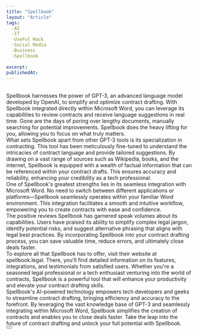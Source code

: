 ```yaml
---
title: "Spellbook"
layout: "Article"
tags:
  -AI 
  -IT
  -UseFul Hack
  -Social Media
  -Business
  -Spellbook
  
excerpt:
publishedAt:
---
```

<br/>
Spellbook harnesses the power of GPT-3, an advanced language model developed by OpenAI, to simplify and optimize contract drafting. With Spellbook integrated directly within Microsoft Word, you can leverage its capabilities to review contracts and receive language suggestions in real time. Gone are the days of poring over lengthy documents, manually searching for potential improvements. Spellbook does the heavy lifting for you, allowing you to focus on what truly matters.
<br/>
What sets Spellbook apart from other GPT-3 tools is its specialization in contracting. This tool has been meticulously fine-tuned to understand the intricacies of contract language and provide tailored suggestions. By drawing on a vast range of sources such as Wikipedia, books, and the internet, Spellbook is equipped with a wealth of factual information that can be referenced within your contract drafts. This ensures accuracy and reliability, enhancing your credibility as a tech professional.
<br/>
One of Spellbook's greatest strengths lies in its seamless integration with Microsoft Word. No need to switch between different applications or platforms—Spellbook seamlessly operates within your familiar Word environment. This integration facilitates a smooth and intuitive workflow, empowering you to create contracts with ease and confidence.
<br/>
The positive reviews Spellbook has garnered speak volumes about its capabilities. Users have praised its ability to simplify complex legal jargon, identify potential risks, and suggest alternative phrasing that aligns with legal best practices. By incorporating Spellbook into your contract drafting process, you can save valuable time, reduce errors, and ultimately close deals faster.
<br/>
To explore all that Spellbook has to offer, visit their website at spellbook.legal. There, you'll find detailed information on its features, integrations, and testimonials from satisfied users. Whether you're a seasoned legal professional or a tech enthusiast venturing into the world of contracts, Spellbook is a powerful tool that will enhance your productivity and elevate your contract drafting skills.
<br/>
Spellbook's AI-powered technology empowers tech developers and geeks to streamline contract drafting, bringing efficiency and accuracy to the forefront. By leveraging the vast knowledge base of GPT-3 and seamlessly integrating within Microsoft Word, Spellbook simplifies the creation of contracts and enables you to close deals faster. Take the leap into the future of contract drafting and unlock your full potential with Spellbook.
<br/>
<Button
  address="https://www.spellbook.legal/"
  text="Link to SpellBook"
/>